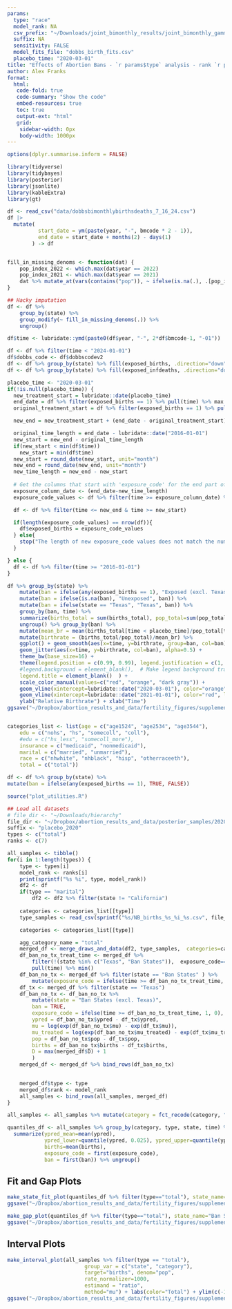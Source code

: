 ```yaml
---
params:
  type: "race"
  model_rank: NA
  csv_prefix: "~/Downloads/joint_bimonthly_results/joint_bimonthly_gamma_overdispersed"
  suffix: NA 
  sensitivity: FALSE
  model_fits_file: "dobbs_birth_fits.csv"
  placebo_time: "2020-03-01"
title: "Effects of Abortion Bans - `r params$type` analysis - rank `r params$model_rank`"
author: Alex Franks
format: 
  html:
   code-fold: true
   code-summary: "Show the code"
   embed-resources: true
   toc: true
   output-ext: "html"
   grid:
    sidebar-width: 0px
    body-width: 1000px
---
```


```r
options(dplyr.summarise.inform = FALSE)

library(tidyverse)
library(tidybayes)
library(posterior)
library(jsonlite)
library(kableExtra)
library(gt)

df <- read_csv("data/dobbsbimonthlybirthsdeaths_7_16_24.csv")
df |>
  mutate(
          start_date = ym(paste(year, "-", bmcode * 2 - 1)),
          end_date = start_date + months(2) - days(1)
        ) -> df


fill_in_missing_denoms <- function(dat) {
    pop_index_2022 <- which.max(dat$year == 2022)
    pop_index_2021 <- which.max(dat$year == 2021)
    dat %>% mutate_at(vars(contains("pop")), ~ ifelse(is.na(.), .[pop_index_2022]^2 / .[pop_index_2021], .))
}

## Hacky imputation
df <- df %>%
    group_by(state) %>%
    group_modify(~ fill_in_missing_denoms(.)) %>%
    ungroup()

df$time <- lubridate::ymd(paste0(df$year, "-", 2*df$bmcode-1, "-01"))

df <- df %>% filter(time < "2024-01-01") 
df$dobbs_code <- df$dobbscodev2
df <- df %>% group_by(state) %>% fill(exposed_births, .direction="down") %>% ungroup()
df <- df %>% group_by(state) %>% fill(exposed_infdeaths, .direction="down") %>% ungroup()

placebo_time <- "2020-03-01"
if(!is.null(placebo_time)) {
  new_treatment_start = lubridate::date(placebo_time)
  end_date = df %>% filter(exposed_births == 1) %>% pull(time) %>% max
  original_treatment_start = df %>% filter(exposed_births == 1) %>% pull(time) %>% min

  new_end = new_treatment_start + (end_date - original_treatment_start)

  original_time_length = end_date - lubridate::date("2016-01-01")
  new_start = new_end - original_time_length
  if(new_start < min(df$time))
    new_start = min(df$time)
  new_start = round_date(new_start, unit="month")
  new_end = round_date(new_end, unit="month")
  new_time_length = new_end - new_start
    
  # Get the columns that start with 'exposure_code' for the end part of the time series
  exposure_column_date <- (end_date-new_time_length)
  exposure_code_values <- df %>% filter(time >= exposure_column_date) %>% pull(exposed_births)

  df <- df %>% filter(time <= new_end & time >= new_start)

  if(length(exposure_code_values) == nrow(df)){
    df$exposed_births = exposure_code_values
  } else{
    stop("The length of new exposure_code values does not match the number of rows in df")
  }

} else {
  df <- df %>% filter(time >= "2016-01-01")
}

df %>% group_by(state) %>% 
    mutate(ban = ifelse(any(exposed_births == 1), "Exposed (excl. Texas)", "Unexposed")) %>%
    mutate(ban = ifelse(is.na(ban), "Unexposed", ban)) %>% 
    mutate(ban = ifelse(state == "Texas", "Texas", ban)) %>%
    group_by(ban, time) %>% 
    summarize(births_total = sum(births_total), pop_total=sum(pop_total)) %>% 
    ungroup() %>% group_by(ban) %>% 
    mutate(mean_br = mean(births_total[time < placebo_time]/pop_total[time < placebo_time])) %>%
    mutate(birthrate = (births_total/pop_total)/mean_br) %>% 
    ggplot() + geom_smooth(aes(x=time, y=birthrate, group=ban, col=ban), se=FALSE, span=0.4) + 
    geom_jitter(aes(x=time, y=birthrate, col=ban), alpha=0.5) +
    theme_bw(base_size=16) + 
    theme(legend.position = c(0.99, 0.99), legend.justification = c(1, 1),
    #legend.background = element_blank(),  # Make legend background transparent
    legend.title = element_blank()  ) +
    scale_color_manual(values=c("red", "orange", "dark gray")) + 
    geom_vline(xintercept=lubridate::date("2020-03-01"), color="orange", linetype="dashed") +
    geom_vline(xintercept=lubridate::date("2021-01-01"), color="red", linetype="dashed") +
    ylab("Relative Birthrate") + xlab("Time") 
ggsave("~/Dropbox/abortion_results_and_data/fertility_figures/supplement_figures/placebo/placebo_relative_birthrate.png", width=8, height=5)



```




```r
categories_list <- list(age = c("age1524", "age2534", "age3544"), 
    edu = c("nohs", "hs", "somecoll", "coll"),
    #edu = c("hs_less", "somecoll_more"),
    insurance = c("medicaid", "nonmedicaid"),
    marital = c("married", "unmarried"),
    race = c("nhwhite", "nhblack", "hisp", "otherraceeth"),
    total = c("total"))

df <- df %>% group_by(state) %>% 
mutate(ban = ifelse(any(exposed_births == 1), TRUE, FALSE))

```

```r
source("plot_utilities.R")

## Load all datasets
# file_dir <- "~/Downloads/hierarchy"
file_dir <- "~/Dropbox/abortion_results_and_data/posterior_samples/2020_placebo"
suffix <- "placebo_2020"
types <- c("total")
ranks <- c(7)

all_samples <- tibble()
for(i in 1:length(types)) {
    type <- types[i]
    model_rank <- ranks[i]
    print(sprintf("%s %i", type, model_rank))
    df2 <- df
    if(type == "marital")
        df2 <- df2 %>% filter(state != "California")
    
    categories <- categories_list[[type]]
    type_samples <- read_csv(sprintf("%s/NB_births_%s_%i_%s.csv", file_dir, type, model_rank, suffix))

    categories <- categories_list[[type]]

    agg_category_name = "total"
    merged_df <- merge_draws_and_data(df2, type_samples,  categories=categories, agg_category_name=agg_category_name)
    df_ban_no_tx_treat_time <- merged_df %>% 
        filter(!(state %in% c("Texas", "Ban States")),  exposure_code==1) %>% 
        pull(time) %>% min()
    df_ban_no_tx <- merged_df %>% filter(state == "Ban States" ) %>% 
        mutate(exposure_code = ifelse(time >= df_ban_no_tx_treat_time, 1, 0))
    df_tx <- merged_df %>% filter(state == "Texas")
    df_ban_no_tx <- df_ban_no_tx %>% 
        mutate(state = "Ban States (excl. Texas)",
        ban = TRUE, 
        exposure_code = ifelse(time >= df_ban_no_tx_treat_time, 1, 0),
        ypred = df_ban_no_tx$ypred - df_tx$ypred,
        mu = log(exp(df_ban_no_tx$mu) - exp(df_tx$mu)),
        mu_treated = log(exp(df_ban_no_tx$mu_treated) - exp(df_tx$mu_treated)),
        pop = df_ban_no_tx$pop - df_tx$pop,
        births = df_ban_no_tx$births - df_tx$births,
        D = max(merged_df$D) + 1
        )
    merged_df <- merged_df %>% bind_rows(df_ban_no_tx)

    
    merged_df$type <- type
    merged_df$rank <- model_rank
    all_samples <- bind_rows(all_samples, merged_df)
}

all_samples <- all_samples %>% mutate(category = fct_recode(category, "Total" = "total")) 

quantiles_df <- all_samples %>% group_by(category, type, state, time) %>%
  summarize(ypred_mean=mean(ypred), 
            ypred_lower=quantile(ypred, 0.025), ypred_upper=quantile(ypred, 0.975), 
            births=mean(births), 
            exposure_code = first(exposure_code),
            ban = first(ban)) %>% ungroup()
```

## Fit and Gap Plots

```r
make_state_fit_plot(quantiles_df %>% filter(type=="total"), state_name="Ban States", category="Total", target="births") + theme_bw(base_size=16) 
ggsave("~/Dropbox/abortion_results_and_data/fertility_figures/supplement_figures/placebo/ban_states_placebo_fit_2020.png", width=10, height=10)

make_gap_plot(quantiles_df %>% filter(type=="total"), state_name="Ban States", category="Total", target="births") + theme_bw(base_size=16)
ggsave("~/Dropbox/abortion_results_and_data/fertility_figures/supplement_figures/placebo/ban_states_placebo_gap_2020.png", width=10, height=10)
```

## Interval Plots

```r

make_interval_plot(all_samples %>% filter(type == "total"), 
                         group_var = c("state", "category"),
                         target="births", denom="pop",
                         rate_normalizer=1000,
                         estimand = "ratio", 
                         method="mu") + labs(color="Total") + ylim(c(-1, 3)) + ggtitle("Placebo (2020-03)")
ggsave("~/Dropbox/abortion_results_and_data/fertility_figures/supplement_figures/placebo/placebo_interval_plot.png", width=10, height=10)


```


